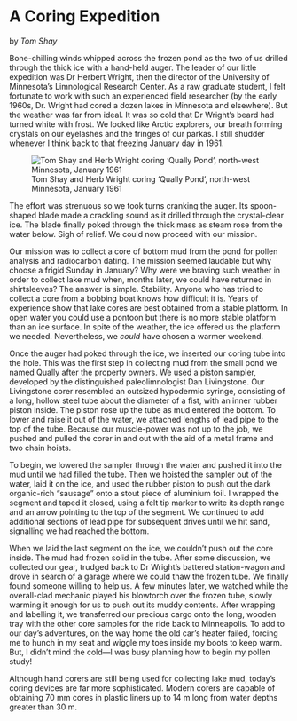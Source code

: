 # A Coring Expedition

by *Tom Shay*

Bone-chilling winds whipped across the frozen pond as the two of us drilled through the thick ice with a hand-held auger. The leader of our little expedition was Dr Herbert Wright, then the director of the University of Minnesota’s Limnological Research Center. As a raw graduate student, I felt fortunate to work with such an experienced field researcher (by the early 1960s, Dr. Wright had cored a dozen lakes in Minnesota and elsewhere). But the weather was far from ideal. It was so cold that Dr Wright’s beard had turned white with frost. We looked like Arctic explorers, our breath forming crystals on our eyelashes and the fringes of our parkas. I still shudder whenever I think back to that freezing January day in 1961.

![Tom Shay and Herb Wright coring ‘Qually Pond’, north-west Minnesota, January 1961](images/CoringQuallyPond.jpg){fig-alt="Two well-wrapped up men on a frozen pond extracting a sediment core"}

The effort was strenuous so we took turns cranking the auger. Its spoon-shaped blade made a crackling sound as it drilled through the crystal-clear ice. The blade finally poked through the thick mass as steam rose from the water below. Sigh of relief. We could now proceed with our mission.

Our mission was to collect a core of bottom mud from the pond for pollen analysis and radiocarbon dating. The mission seemed laudable but why choose a frigid Sunday in January? Why were we braving such weather in order to collect lake mud when, months later, we could have returned in shirtsleeves? The answer is simple. Stability. Anyone who has tried to collect a core from a bobbing boat knows how difficult it is. Years of experience show that lake cores are best obtained from a stable platform. In open water you could use a pontoon but there is no more stable platform than an ice surface. In spite of the weather, the ice offered us the platform we needed. Nevertheless, we *could* have chosen a warmer weekend.

Once the auger had poked through the ice, we inserted our coring tube into the hole. This was the first step in collecting mud from the small pond we named Qually after the property owners. We used a piston sampler, developed by the distinguished paleolimnologist Dan Livingstone. Our Livingstone corer resembled an outsized hypodermic syringe, consisting of a long, hollow steel tube about the diameter of a fist, with an inner rubber piston inside. The piston rose up the tube as mud entered the bottom. To lower and raise it out of the water, we attached lengths of lead pipe to the top of the tube. Because our muscle-power was not up to the job, we pushed and pulled the corer in and out with the aid of a metal frame and two chain hoists.

To begin, we lowered the sampler through the water and pushed it into the mud until we had filled the tube. Then we hoisted the sampler out of the water, laid it on the ice, and used the rubber piston to push out the dark organic-rich “sausage” onto a stout piece of aluminium foil. I wrapped the segment and taped it closed, using a felt tip marker to write its depth range and an arrow pointing to the top of the segment. We continued to add additional sections of lead pipe for subsequent drives until we hit sand, signalling we had reached the bottom.

When we laid the last segment on the ice, we couldn’t push out the core inside. The mud had frozen solid in the tube. After some discussion, we collected our gear, trudged back to Dr Wright’s battered station-wagon and drove in search of a garage where we could thaw the frozen tube. We finally found someone willing to help us. A few minutes later, we watched while the overall-clad mechanic played his blowtorch over the frozen tube, slowly warming it enough for us to push out its muddy contents. After wrapping and labelling it, we transferred our precious cargo onto the long, wooden tray with the other core samples for the ride back to Minneapolis. To add to our day’s adventures, on the way home the old car’s heater failed, forcing me to hunch in my seat and wiggle my toes inside my boots to keep warm. But, I didn’t mind the cold—I was busy planning how to begin my pollen study!

Although hand corers are still being used for collecting lake mud, today’s coring devices are far more sophisticated. Modern corers are capable of obtaining 70 mm cores in plastic liners up to 14 m long from water depths greater than 30 m.
